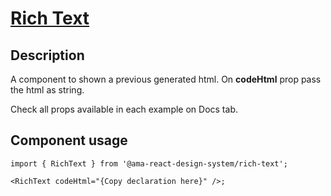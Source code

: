 
<Meta title="Components/Rich Text/Rich Text Docs" />

<h1 className="mb-32">
  <u>Rich Text</u>
</h1>

<h2> Description </h2>
<p className="fs-16">
  A component to shown a previous generated html. On <b>codeHtml</b> prop pass the html as string.
</p>
<p className="fs-16">Check all props available in each example on Docs tab.</p>

<h2>Component usage </h2>

```tsx
import { RichText } from '@ama-react-design-system/rich-text';

<RichText codeHtml="{Copy declaration here}" />;
```
